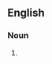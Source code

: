 {{also|atombombs}}

==English==

===Noun===
{{head|en|noun form|head=[[atom]] [[bomb]]s}}

# {{plural of|atom bomb|lang=en}}